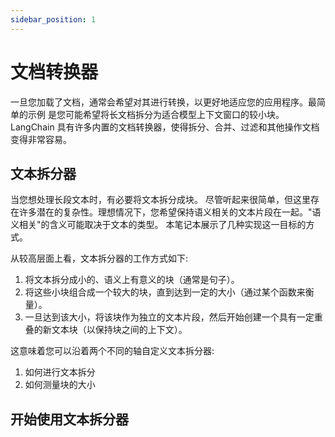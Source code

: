 ```yaml
---
sidebar_position: 1
---
```

# 文档转换器

一旦您加载了文档，通常会希望对其进行转换，以更好地适应您的应用程序。最简单的示例
是您可能希望将长文档拆分为适合模型上下文窗口的较小块。LangChain
具有许多内置的文档转换器，使得拆分、合并、过滤和其他操作文档变得非常容易。

## 文本拆分器

当您想处理长段文本时，有必要将文本拆分成块。
尽管听起来很简单，但这里存在许多潜在的复杂性。理想情况下，您希望保持语义相关的文本片段在一起。"语义相关"的含义可能取决于文本的类型。
本笔记本展示了几种实现这一目标的方式。

从较高层面上看，文本拆分器的工作方式如下:

1. 将文本拆分成小的、语义上有意义的块（通常是句子）。
2. 将这些小块组合成一个较大的块，直到达到一定的大小（通过某个函数来衡量）。
3. 一旦达到该大小，将该块作为独立的文本片段，然后开始创建一个具有一定重叠的新文本块（以保持块之间的上下文）。

这意味着您可以沿着两个不同的轴自定义文本拆分器:

1. 如何进行文本拆分
2. 如何测量块的大小

## 开始使用文本拆分器


<GetStarted/>
